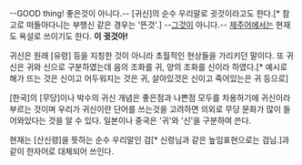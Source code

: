 --GOOD thing! 좋은것이 아니다.--
[귀신]의 순수 우리말로 귓것이라고도 한다.[* 참고로 떠돌아다니는 부행신 같은 경우는 '뜬것'.] --[[그것]]이 아니다.--  [[제주어]]에서는 현재도 욕설로 쓰이기도 한다. '''이 귓것아!'''

귀신은 원래 [유령] 등을 지칭한 것이 아니라 초월적인 현상들을 가리키던 말이다. 또 귀신은 귀와 신으로 구분하였는데 음의 조화를 귀, 양의 조화를 신이라 하였다.[* 예시로 해가 뜨는 것은 신이고 어두워지는 것은 귀, 살아있것은 신이고 죽어있는은 귀 등으로]

[한국]의 [무당]이나 박수의 귀신 개념은 좋은점과 나쁜점 모두를 차용하기에 귀신이라 부르는 것이며 우리가 귀신이란 단어를 쓰는것을 고려하면 의외로 무당 문화가 많이 들어와있다는 것을 알 수 있다. 일본이나 중국은 '귀'와 '신'을 구분하여 쓴다.

현재는 [산신령]을 뜻하는 순수 우리말인 검[* 신령님과 같은 높임표현으로는 검님.]과 같이 한자어로 대체되어 쓰인다.
